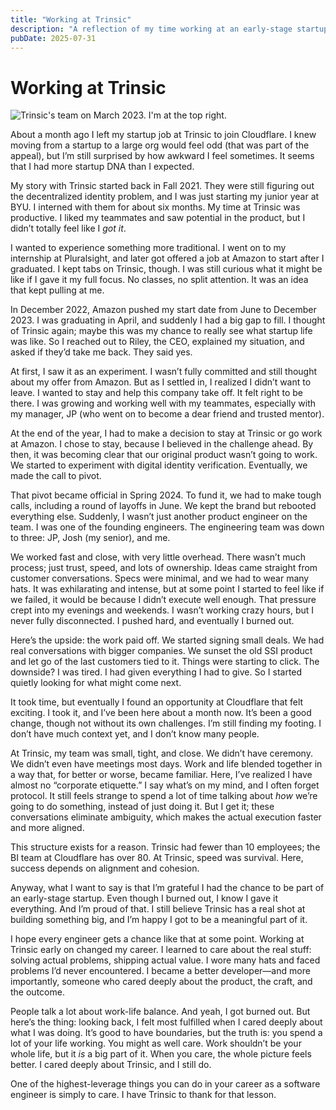 ```yaml
---
title: "Working at Trinsic"
description: "A reflection of my time working at an early-stage startup"
pubDate: 2025-07-31
---
```



# Working at Trinsic

<Image
	src={TrinsicImage}
	alt="Trinsic's team on March 2023. I'm at the top right."
	className="mx-auto w-full max-w-lg rounded-lg"
/>

About a month ago I left my startup job at Trinsic to join Cloudflare. I knew moving from a startup to a large org would feel odd (that was part of the appeal), but I’m still surprised by how awkward I feel sometimes. It seems that I had more startup DNA than I expected.

My story with Trinsic started back in Fall 2021. They were still figuring out the decentralized identity problem, and I was just starting my junior year at BYU. I interned with them for about six months. My time at Trinsic was productive. I liked my teammates and saw potential in the product, but I didn’t totally feel like I _got it_.

I wanted to experience something more traditional. I went on to my internship at Pluralsight, and later got offered a job at Amazon to start after I graduated. I kept tabs on Trinsic, though. I was still curious what it might be like if I gave it my full focus. No classes, no split attention. It was an idea that kept pulling at me.

In December 2022, Amazon pushed my start date from June to December 2023. I was graduating in April, and suddenly I had a big gap to fill. I thought of Trinsic again; maybe this was my chance to really see what startup life was like. So I reached out to Riley, the CEO, explained my situation, and asked if they’d take me back. They said yes.

At first, I saw it as an experiment. I wasn’t fully committed and still thought about my offer from Amazon. But as I settled in, I realized I didn’t want to leave. I wanted to stay and help this company take off. It felt right to be there. I was growing and working well with my teammates, especially with my manager, JP (who went on to become a dear friend and trusted mentor).

At the end of the year, I had to make a decision to stay at Trinsic or go work at Amazon. I chose to stay, because I believed in the challenge ahead. By then, it was becoming clear that our original product wasn’t going to work. We started to experiment with digital identity verification. Eventually, we made the call to pivot.

That pivot became official in Spring 2024. To fund it, we had to make tough calls, including a round of layoffs in June. We kept the brand but rebooted everything else. Suddenly, I wasn’t just another product engineer on the team. I was one of the founding engineers. The engineering team was down to three: JP, Josh (my senior), and me.

We worked fast and close, with very little overhead. There wasn’t much process; just trust, speed, and lots of ownership. Ideas came straight from customer conversations. Specs were minimal, and we had to wear many hats. It was exhilarating and intense, but at some point I started to feel like if we failed, it would be because I didn’t execute well enough. That pressure crept into my evenings and weekends. I wasn’t working crazy hours, but I never fully disconnected. I pushed hard, and eventually I burned out.

Here’s the upside: the work paid off. We started signing small deals. We had real conversations with bigger companies. We sunset the old SSI product and let go of the last customers tied to it. Things were starting to click. The downside? I was tired. I had given everything I had to give. So I started quietly looking for what might come next.

It took time, but eventually I found an opportunity at Cloudflare that felt exciting. I took it, and I’ve been here about a month now. It’s been a good change, though not without its own challenges. I’m still finding my footing. I don’t have much context yet, and I don’t know many people.

At Trinsic, my team was small, tight, and close. We didn’t have ceremony. We didn’t even have meetings most days. Work and life blended together in a way that, for better or worse, became familiar. Here, I’ve realized I have almost no “corporate etiquette.” I say what’s on my mind, and I often forget protocol. It still feels strange to spend a lot of time talking about _how_ we’re going to do something, instead of just doing it. But I get it; these conversations eliminate ambiguity, which makes the actual execution faster and more aligned.

This structure exists for a reason. Trinsic had fewer than 10 employees; the BI team at Cloudflare has over 80. At Trinsic, speed was survival. Here, success depends on alignment and cohesion.

Anyway, what I want to say is that I’m grateful I had the chance to be part of an early-stage startup. Even though I burned out, I know I gave it everything. And I’m proud of that. I still believe Trinsic has a real shot at building something big, and I’m happy I got to be a meaningful part of it.

I hope every engineer gets a chance like that at some point. Working at Trinsic early on changed my career. I learned to care about the real stuff: solving actual problems, shipping actual value. I wore many hats and faced problems I’d never encountered. I became a better developer—and more importantly, someone who cared deeply about the product, the craft, and the outcome.

People talk a lot about work-life balance. And yeah, I got burned out. But here’s the thing: looking back, I felt most fulfilled when I cared deeply about what I was doing. It’s good to have boundaries, but the truth is: you spend a lot of your life working. You might as well care. Work shouldn’t be your whole life, but it _is_ a big part of it. When you care, the whole picture feels better. I cared deeply about Trinsic, and I still do.

One of the highest-leverage things you can do in your career as a software engineer is simply to care. I have Trinsic to thank for that lesson.
